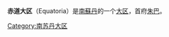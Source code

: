 {{Infobox settlement
|name                   = 赤道大区
|native_name            =
|other_name             =
|nickname               =
|motto                  = One Equatoria, One People
|settlement_type        = [[南苏丹行政区划|大区]]
|image_skyline          =
|imagesize              =
|image_caption          =
|image_flag             = 
|image_seal             =
|image_shield           =
|image_map              = Equatoria in South Sudan 2015.svg
|mapsize                =
|map_caption            = 赤道大区在南苏丹的位置
|coordinates            = 
|subdivision_type       = 国家
|subdivision_name       = {{flag|South Sudan}}
|subdivision_type1      = [[Counties_of_South_Sudan|No. of counties]]
|subdivision_name1      = 
|subdivision_type2      = 
|subdivision_name2      = 
|seat_type              = 首府
|seat                   = [[朱巴|朱巴]]
|government_type        = 
|leader_title           = [[Southern_Sudan_Region_governors|Governor]] 
|leader_name            = 
|established_title      = 
|established_date       = 
|established_title1     =
|established_date1      = 
|established_title2     = 
|established_date2      = 
|established_title3     = 
|established_date3      = 
|area_magnitude         =
|area_total_km2         = 195847.67
|population_as_of       = 2014年估计
|population_note        =
|population_total       = 3399400
|population_density_km2 = auto
|timezone               = [[東非時間|EAT]]
|utc_offset             = +3
|elevation_m            =
|elevation_ft           =
|postal_code_type       =
|postal_code            =
|area_code              = 211
|website                =
|footnotes              =
}}

'''赤道大区'''（Equatoria）是[[南蘇丹|南蘇丹]]的一个[[南苏丹行政区划|大区]]，首府[[朱巴|朱巴]]。

[[Category:南苏丹大区|Category:南苏丹大区]]